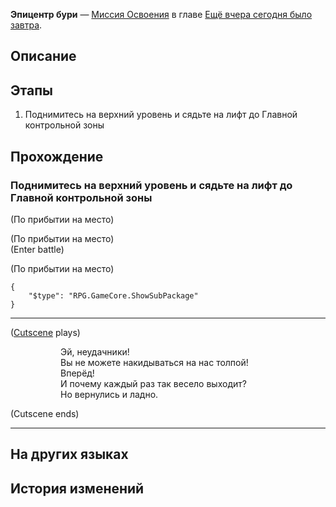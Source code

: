 {{Дополнить|Диалоги.}}
{{Миссия Инфобокс
|id              = 1000203
|Название        = 
|Изображение     = Миссия Освоения Эпицентр бури.png
|Тип             = Миссия Освоения
|События         = 
|Глава           = Ещё вчера сегодня было завтра
|Условия         = Завершена [[Миссия Освоения]] ''[[Эпицентр бури]]''
|Персонажи       = Дань Хэн; Март 7; Первопроходец
|СтартЛокация    = [[Космическая станция «Герта»]] — [[Зона хранения]]
|Локации         = Зона хранения
|Предыдущая      = 
|Следующая       = Момент вселенского спокойствия
|Награды         = Опыт Освоения*600; Звёздный нефрит*80; Кредиты*5 000
}}
'''Эпицентр бури''' — [[Миссия Освоения]] в главе [[Ещё вчера сегодня было завтра]].

==Описание==
{{Описание|<!--официальное описание из Перекрёстка судеб-->}}

==Этапы==
# Поднимитесь на верхний уровень и сядьте на лифт до Главной контрольной зоны

==Прохождение==
{{Дополнить}}


===Поднимитесь на верхний уровень и сядьте на лифт до Главной контрольной зоны===
{{Описание миссии|локация=Зона хранения|Кажется, Арлан беспокоится, что будет для вас обузой. Но вы переубеждаете его, чувствуя, что между вами возникает молчаливое взаимопонимание. Вот что значит быть напарниками?<br />Скорее поднимитесь на верхний этаж вместе со своими напарниками.}}
{{Диалог Начало}}
;(По прибытии на место)

;(По прибытии на место)
:{{tx}}
;(Enter battle)
:{{Enemy List|Антибарион*2; Рейнджер пустоты: Исказитель*1}}

;(По прибытии на место)
<!--Unknown TalkSentence: 100020353-->
<!--Unknown TalkSentence: 100020354-->
<!--Unknown TalkSentence: 100020355-->
<pre>{
	"$type": "RPG.GameCore.ShowSubPackage"
}</pre>
----
;([[#Gallery|Cutscene]] plays)
::Эй, неудачники!
::Вы не можете накидываться на нас толпой!
::Вперёд!
::И почему каждый раз так весело выходит?
::Но вернулись и ладно.
;(Cutscene ends)
----
{{Диалог Конец}}

==На других языках==
{{На других языках
|en   = Eye of the Storm
|zhs  = 漩涡止于中心
|zht  = 漩渦止於中心
|ja   = 中心で止まる渦
|ko   = 중심에 멈춘 소용돌이
|es   = El ojo de la tormenta
|fr   = L'œil de la tempête
|ru   = Эпицентр бури
|th   = กระแสน้ำวนที่จุดศูนย์กลาง
|vi   = Vòng Xoáy Kết Thúc Ở Trung Tâm
|de   = Auge des Sturms
|id   = Pusat Pusaran
|pt   = Olho da Tempestade
}}

==История изменений==
{{История изменений|2.7}}
